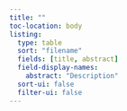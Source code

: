 ```yaml
---
title: ""
toc-location: body
listing:
  type: table
  sort: "filename"
  fields: [title, abstract]
  field-display-names:
    abstract: "Description"
  sort-ui: false
  filter-ui: false
---
```

